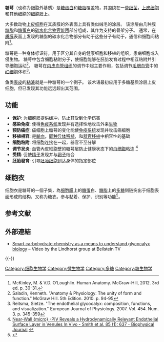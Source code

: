 '''糖萼'''（也称为细胞外基质）是[[糖蛋白|糖蛋白]]和[[糖脂|糖脂]]覆盖物，其围绕在一些[[细菌|细菌]]，[[上皮细胞|上皮细胞]]和其他细胞的[[细胞膜|细胞膜]]上。

大多数动物[[上皮细胞|上皮细胞]]在其质膜的外表面上具有类似绒毛的涂层。 该涂层由几种膜[[糖脂|糖脂]]和[[糖蛋白|糖蛋白]]的[[碳水化合物|碳水化合物]][[官能团|官能团]]部分组成，其作为支持的骨架分子。 通常，在[[质膜|质膜]]表面上发现的糖脂的碳水化合物部分有助于这些分子有助于{{le|细胞-细胞识别|Cell–cell recognition}}，通信和细胞间粘附<ref>McKinley, M. & V.D. O’Loughlin.  Human Anatomy.  McGraw-Hill, 2012. 3rd ed. p. 30-31.</ref>。

糖萼是一种身体标识符，用于区分其自身的健康细胞和移植的组织，患病细胞或入侵生物。 糖萼中包含细胞粘附分子，使细胞能够在胚胎发育过程中相互粘附并引导细胞运动<ref>Saladin, Kenneth. "Anatomy & Physiology: The unity of form and function." McGraw Hill.  5th Edition. 2010. p. 94-95</ref>。 糖萼在[[内皮|内皮]][[循环系统|血管组织]]的调节中起主要作用，包括调节[[微血管|毛细血管]]中的[[红细胞|红细胞]]体积<ref>Reitsma, Sietze. "The endothelial glycocalyx: composition, functions, and visualization." European Journal of Physiology. 2007. Vol. 454. Num. 3. p. 345-359</ref>。

鱼类[[表皮|表皮]]的[[粘液|粘液]]就是一种糖萼的一个例子。 该术语最初应用于多糖基质涂层上皮细胞，但已发现其功能远远超出其范围。

==功能==
*'''保护''': 为[[细胞膜|细胞膜]]提供缓冲，防止其受到化学伤害
*'''感染免疫''': 使得[[免疫系统|免疫系统]]发现并有选择性地攻击外来[[生物|生物]]
*'''预防癌症''': 癌细胞上糖萼的变化能使[[免疫系统|免疫系统]]发现并攻击癌细胞
*'''移植相容''': 是[[輸血|輸血]]，[[同种异体移植|同种异体移植]]，和[[器官移植|器官移植]]中相容性的基础
*'''细胞粘附''': 将细胞连接在一起，器官不至分解
*'''调节发炎''': 血管內皮細胞壁的糖萼层防止健康状态下的[[白细胞|白细胞]]粘连 <ref>[http://www.biophysj.org/cgi/reprint/85/1/637 Near-Wall {micro} -PIV Reveals a Hydrodynamically Relevant Endothelial Surface Layer in Venules In Vivo - Smith et al. 85 (1): 637 - Biophysical Journal<!-- Bot generated title -->] {{webarchive|url=https://web.archive.org/web/20081203204157/http://www.biophysj.org/cgi/reprint/85/1/637 |date=2008-12-03 }}</ref>
*'''受精''': 促使[[精子|精子]]发现并与[[卵子|卵子]]结合
*'''胚胎發育''': 引导[[胚胎细胞|胚胎细胞]]到达身体的指定部位

==细胞衣==
细胞衣是糖萼的一個子集，為[[细胞膜|细胞膜]]上的[[糖蛋|糖蛋]]白、[[糖脂|糖脂]]上的[[多糖|多糖]]侧链突出于细胞表面形成的结构，又称为糖衣。参与黏着、保护、识别等功能<ref>{{cite book |author=陈子琏 |authorlink=陈子琏 |coauthors=曾园山，张惠君 |title=人体结构学 |year=2001 |publisher=科学出版社 |location=北京 |isbn=7-03-009004-7}}</ref>。

==参考文献==
{{Reflist}}

==外部連結==
* [http://www.beilstein.tv/tvpost/smart-carbohydrate-chemistry-as-a-means-to-understand-glycocalyx-biology/ Smart carbohydrate chemistry as a means to understand glycocalyx biology] {{Wayback|url=http://www.beilstein.tv/tvpost/smart-carbohydrate-chemistry-as-a-means-to-understand-glycocalyx-biology/ |date=20160710210824 }} – Video by the Lindhorst group at Beilstein TV
{{-}}
{{细胞膜}}
{{細胞結構}}
{{上皮細胞與上皮組織}}

[[Category:细胞生物学|Category:细胞生物学]]
[[Category:微生物学|Category:微生物学]]
[[Category:多糖|Category:多糖]]
[[Category:糖生物学|Category:糖生物学]]